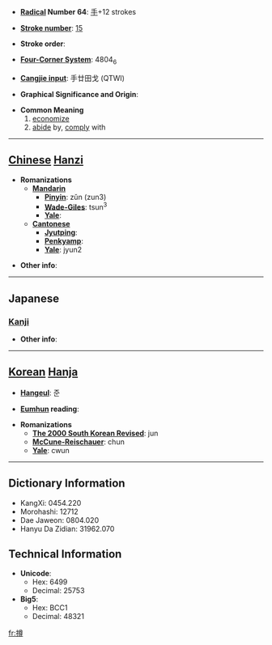 * '''[[Wiktionary:Chinese radical index| Radical]] Number 64''': [[Wiktionary:Chinese radical index 手|手]]+12 strokes

* '''[[Wiktionary:Chinese total strokes index|Stroke number]]''': [[Wiktionary:Chinese total strokes index 15|15]]

* '''Stroke order''': 

* '''[[Wiktionary:Chinese four corner index|Four-Corner System]]''': 4804<sub>6</sub>

* '''[[Wiktionary:Chinese Cangjie index|Cangjie input]]''': 手廿田戈 (QTWI)

* '''Graphical Significance and Origin''': 

* '''Common Meaning'''
*#[[economize]]
*# [[abide]] by, [[comply]] with


----

== [[Chinese]] [[Hanzi]] ==

* '''Romanizations'''
** '''[[Mandarin]]'''
*** '''[[Pinyin]]''': zǔn (zun3)
*** '''[[Wade-Giles]]''': tsun<sup>3</sup>
*** '''[[Yale]]''': 
** '''[[Cantonese]]'''
*** '''[[Jyutping]]''':
*** '''[[Penkyamp]]''': 
*** '''[[Yale]]''': jyun2

* '''Other info''': 

----

==Japanese==
===[[Kanji]]===
{{kanji|on readings=[[そん]] (son)
|kun readings=[[おさえる]] (osaeru)
}}

* '''Other info''':  

----

== [[Korean]] [[Hanja]] ==

* '''[[Hangeul]]''': 준

* '''[[Eumhun]] reading''': 

* '''Romanizations'''
** '''[[The 2000 South Korean Revised Romanization|The 2000 South Korean Revised]]''': jun
** '''[[McCune-Reischauer]]''': chun
** '''[[Yale]]''': cwun

----

== Dictionary Information ==

* KangXi: 0454.220
* Morohashi: 12712
* Dae Jaweon: 0804.020
* Hanyu Da Zidian: 31962.070

== Technical Information ==

* '''Unicode''':
** Hex: 6499
** Decimal: 25753
* '''Big5''':
** Hex: BCC1
** Decimal: 48321

[[fr:撙]]